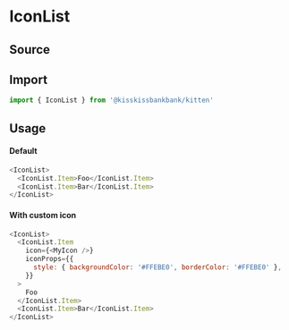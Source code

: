 

<Meta title="Organisms/IconList" component={IconList} />

# IconList

## Source

<FileUrl filepath={__filename} />

## Import

```js
import { IconList } from '@kisskissbankbank/kitten'
```

## Usage

<Canvas>
  <Story name="IconList" story={stories.Default} />
</Canvas>

#### Default

```js
<IconList>
  <IconList.Item>Foo</IconList.Item>
  <IconList.Item>Bar</IconList.Item>
</IconList>
```

#### With custom icon

```js
<IconList>
  <IconList.Item
    icon={<MyIcon />}
    iconProps={{
      style: { backgroundColor: '#FFEBE0', borderColor: '#FFEBE0' },
    }}
  >
    Foo
  </IconList.Item>
  <IconList.Item>Bar</IconList.Item>
</IconList>
```
